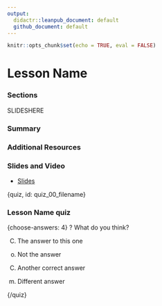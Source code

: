 ```yaml
---
output: 
  didactr::leanpub_document: default
  github_document: default
---
```


```r
knitr::opts_chunk$set(echo = TRUE, eval = FALSE)
```

# Lesson Name

<!-- Google Slide ID -->
<!-- SLIDEID -->

<!-- Include a slide PNG with Page_ID from this Slide Deck: -->
<!-- ![](https://docs.google.com/presentation/d/SLIDEID/export/png?id=SLIDEID&pageid=PAGE_ID) -->
<!-- or use  `didactr::gs_slide_df("SLIDEID")$png_markdown` -->


### Sections

SLIDESHERE

### Summary

### Additional Resources

### Slides and Video

<!-- ![Lesson Name](YouTube Link) -->

* [Slides](Link to Slides)


{quiz, id: quiz_00_filename}

### Lesson Name quiz

{choose-answers: 4}
? What do you think?

C) The answer to this one
o) Not the answer

C) Another correct answer
m) Different answer

{/quiz}


